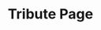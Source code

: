 ---
order: "6"
title: "Tribute Page"
description: "A tribute page dedicated to Joe Namath, built as part of freeCodeCamp's Responsive Web Design Certification. Built in Bootstrap 4 with minimal custom CSS."
buttonText: "View in Netlify"
link: "https://scott-gruber-namath-tribute-page.netlify.app/"
mainImg: "./tribute-main.jpg"
thumbImg: "./tribute-thumb.jpg"
type: ""
---